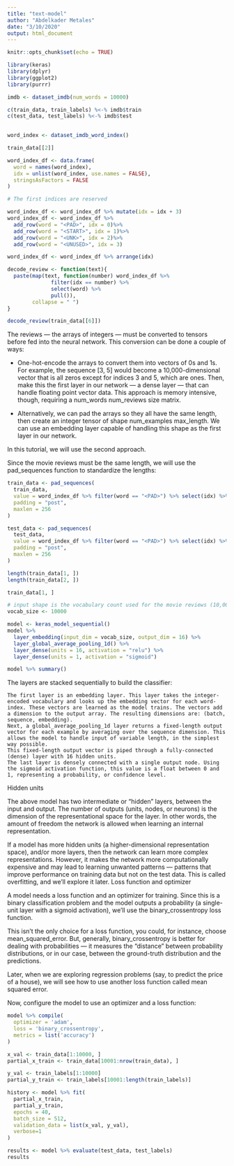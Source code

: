 ```yaml
---
title: "text-model"
author: "Abdelkader Metales"
date: "3/10/2020"
output: html_document
---
```


```r
knitr::opts_chunk$set(echo = TRUE)
```

```r
library(keras)
library(dplyr)
library(ggplot2)
library(purrr)
```


```r
imdb <- dataset_imdb(num_words = 10000)

c(train_data, train_labels) %<-% imdb$train
c(test_data, test_labels) %<-% imdb$test
 
```

```r
word_index <- dataset_imdb_word_index()
```


```r
train_data[[2]]
```


```r
word_index_df <- data.frame(
  word = names(word_index),
  idx = unlist(word_index, use.names = FALSE),
  stringsAsFactors = FALSE
)

# The first indices are reserved

word_index_df <- word_index_df %>% mutate(idx = idx + 3)
word_index_df <- word_index_df %>%
  add_row(word = "<PAD>", idx = 0)%>%
  add_row(word = "<START>", idx = 1)%>%
  add_row(word = "<UNK>", idx = 2)%>%
  add_row(word = "<UNUSED>", idx = 3)

word_index_df <- word_index_df %>% arrange(idx)

decode_review <- function(text){
  paste(map(text, function(number) word_index_df %>%
              filter(idx == number) %>%
              select(word) %>% 
              pull()),
        collapse = " ")
}

```


```r
decode_review(train_data[[6]])
```

The reviews — the arrays of integers — must be converted to tensors before fed into the neural network. This conversion can be done a couple of ways:

* One-hot-encode the arrays to convert them into vectors of 0s and 1s. For example, the sequence [3, 5] would become a 10,000-dimensional vector that is all zeros except for indices 3 and 5, which are ones. Then, make this the first layer in our network — a dense layer — that can handle floating point vector data. This approach is memory intensive, though, requiring a num_words num_reviews size matrix.

* Alternatively, we can pad the arrays so they all have the same length, then create an integer tensor of shape num_examples max_length. We can use an embedding layer capable of handling this shape as the first layer in our network.

In this tutorial, we will use the second approach.

Since the movie reviews must be the same length, we will use the pad_sequences function to standardize the lengths:

```r
train_data <- pad_sequences(
  train_data,
  value = word_index_df %>% filter(word == "<PAD>") %>% select(idx) %>% pull(),
  padding = "post",
  maxlen = 256
)

test_data <- pad_sequences(
  test_data,
  value = word_index_df %>% filter(word == "<PAD>") %>% select(idx) %>% pull(),
  padding = "post",
  maxlen = 256
)
```

```r
length(train_data[1, ])
length(train_data[2, ])
```


```r
train_data[1, ]
```


```r
# input shape is the vocabulary count used for the movie reviews (10,000 words)
vocab_size <- 10000

model <- keras_model_sequential()
model %>% 
  layer_embedding(input_dim = vocab_size, output_dim = 16) %>%
  layer_global_average_pooling_1d() %>%
  layer_dense(units = 16, activation = "relu") %>%
  layer_dense(units = 1, activation = "sigmoid")

model %>% summary()
```


The layers are stacked sequentially to build the classifier:

    The first layer is an embedding layer. This layer takes the integer-encoded vocabulary and looks up the embedding vector for each word-index. These vectors are learned as the model trains. The vectors add a dimension to the output array. The resulting dimensions are: (batch, sequence, embedding).
    Next, a global_average_pooling_1d layer returns a fixed-length output vector for each example by averaging over the sequence dimension. This allows the model to handle input of variable length, in the simplest way possible.
    This fixed-length output vector is piped through a fully-connected (dense) layer with 16 hidden units.
    The last layer is densely connected with a single output node. Using the sigmoid activation function, this value is a float between 0 and 1, representing a probability, or confidence level.

Hidden units

The above model has two intermediate or “hidden” layers, between the input and output. The number of outputs (units, nodes, or neurons) is the dimension of the representational space for the layer. In other words, the amount of freedom the network is allowed when learning an internal representation.

If a model has more hidden units (a higher-dimensional representation space), and/or more layers, then the network can learn more complex representations. However, it makes the network more computationally expensive and may lead to learning unwanted patterns — patterns that improve performance on training data but not on the test data. This is called overfitting, and we’ll explore it later.
Loss function and optimizer

A model needs a loss function and an optimizer for training. Since this is a binary classification problem and the model outputs a probability (a single-unit layer with a sigmoid activation), we’ll use the binary_crossentropy loss function.

This isn’t the only choice for a loss function, you could, for instance, choose mean_squared_error. But, generally, binary_crossentropy is better for dealing with probabilities — it measures the “distance” between probability distributions, or in our case, between the ground-truth distribution and the predictions.

Later, when we are exploring regression problems (say, to predict the price of a house), we will see how to use another loss function called mean squared error.

Now, configure the model to use an optimizer and a loss function:

```r
model %>% compile(
  optimizer = 'adam',
  loss = 'binary_crossentropy',
  metrics = list('accuracy')
)
```

```r
x_val <- train_data[1:10000, ]
partial_x_train <- train_data[10001:nrow(train_data), ]

y_val <- train_labels[1:10000]
partial_y_train <- train_labels[10001:length(train_labels)]
```


```r
history <- model %>% fit(
  partial_x_train,
  partial_y_train,
  epochs = 40,
  batch_size = 512,
  validation_data = list(x_val, y_val),
  verbose=1
)
```


```r
results <- model %>% evaluate(test_data, test_labels)
results
```

